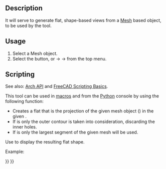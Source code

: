 <languages/>
<translate>

<!--T:25-->
{{Docnav
|
|
|[[Arch_Workbench|Arch]]
|IconL=
|IconR=
|IconC=Workbench_Arch.svg
}}

<!--T:30-->
{{VeryImportantMessage|THIS COMMAND IS OBSOLETE<br>
It is not available in {{VersionPlus|1.0}}.}}

<!--T:1-->
{{GuiCommand
|Name=Arch 3Views
|MenuLocation=Arch → Utilities → 3 Views from mesh
|Workbenches=[[Arch_Workbench|Arch]]
|SeeAlso=[[Arch_SplitMesh|Arch SplitMesh]], [[Arch_MeshToShape|Arch MeshToShape]]
}}

==Description== <!--T:2-->

<!--T:4-->
{{Emphasis|This command is currently not in use.}} It will serve to generate flat, shape-based views from a [[Mesh_Workbench|Mesh]] based object, to be used by the {{KEY|[[Image:Arch Equipment.svg|24px]] [[Arch_Equipment|Arch Equipment]]}} tool.

==Usage== <!--T:3--> 

<!--T:5-->
# Select a Mesh object.
# Select the {{KEY|[[Image:Arch 3Views.svg|16px]]}} button, or {{KEY|Arch}} → {{KEY|Utilities}} → {{KEY|[[Image:Arch 3Views.svg|16px]] [[Arch_3Views|3Views]]}} from the top menu.

== Scripting == <!--T:12-->

<!--T:29-->
See also: [[Arch_API|Arch API]] and [[FreeCAD_Scripting_Basics|FreeCAD Scripting Basics]].

<!--T:13-->
This tool can be used in [[Macros|macros]] and from the [[Python|Python]] console by using the following function:
</translate>
{{Code|code=
shape = createMeshView(obj, direction=FreeCAD.Vector(0, 0, -1), outeronly=False, largestonly=False)
}}
<translate>
<!--T:14-->
* Creates a flat {{incode|shape}} that is the projection of the given mesh object ({{incode|obj}}) in the given {{incode|direction}}.
* If {{incode|outeronly}} is {{incode|True}} only the outer contour is taken into consideration, discarding the inner holes.
* If {{incode|largestonly}} is {{incode|True}} only the largest segment of the given mesh will be used.

<!--T:15-->
Use {{incode|Part.show()}} to display the resulting flat shape.

<!--T:16-->
Example:
</translate>
{{Code|code=
import FreeCAD, Draft, Arch, Mesh, MeshPart

Line = Draft.makeWire([FreeCAD.Vector(0, 0, 0), FreeCAD.Vector(2000, 2000, 0)])
Wall = Arch.makeWall(Line, width=150, height=3000)
FreeCAD.ActiveDocument.recompute()

Shape = Wall.Shape.copy(False)
Shape.Placement = Wall.getGlobalPlacement()

mesh_obj = FreeCAD.ActiveDocument.addObject("Mesh::Feature", "Mesh")
mesh_obj.Mesh = MeshPart.meshFromShape(Shape=Shape, MaxLength=520)
mesh_obj.ViewObject.DisplayMode = "Flat Lines"
FreeCAD.ActiveDocument.recompute()

XAxis = FreeCAD.Vector(1, 0, 0)
YAxis = FreeCAD.Vector(0, 1, 0)
ZAxis = FreeCAD.Vector(0, 0, -1)

s1 = Arch.createMeshView(mesh_obj, ZAxis)
s2 = Arch.createMeshView(mesh_obj, XAxis)
s3 = Arch.createMeshView(mesh_obj, YAxis)

Part.show(s1)
Part.show(s2)
Part.show(s3)

Wall.ViewObject.Visibility = False
mesh_obj.ViewObject.Visibility = False
}}
<translate>


<!--T:26-->
{{Docnav
|
|
|[[Arch_Workbench|Arch]]
|IconL=
|IconR=
|IconC=Workbench_Arch.svg
}}

</translate>
{{BIM_Tools_navi{{#translation:}}}}
{{Userdocnavi{{#translation:}}}}